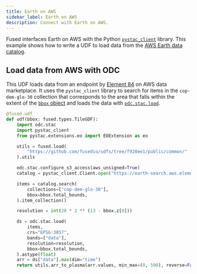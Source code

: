 ```yaml
---
title: Earth on AWS
sidebar_label: Earth on AWS
description: Connect with Earth on AWS.
---
```




Fused interfaces <Tag color="#3399ff">Earth on AWS</Tag> with the Python [`pystac_client`](https://pystac-client.readthedocs.io/en/stable/) library. This example shows how to write a UDF to load data from the [AWS Earth data catalog](https://aws.amazon.com/earth/).


## Load data from AWS with ODC

This UDF loads data from an endpoint by [Element 84](https://aws.amazon.com/marketplace/seller-profile?id=seller-ndxivtlrwqtuc) on AWS data marketplace. It uses the `pystac_client` library to search for items in the `cop-dem-glo-30` collection that corresponds to the area that falls within the extent of the [`bbox` object](/core-concepts/filetile/#the-bbox-object)  and loads the data with [`odc.stac.load`](https://odc-stac.readthedocs.io/en/latest/_api/odc.stac.load.html).

```python
@fused.udf
def udf(bbox: fused.types.TileGDF):
    import odc.stac
    import pystac_client
    from pystac.extensions.eo import EOExtension as eo

    utils = fused.load(
        "https://github.com/fusedio/udfs/tree/f928ee1/public/common/"
    ).utils

    odc.stac.configure_s3_access(aws_unsigned=True)
    catalog = pystac_client.Client.open("https://earth-search.aws.element84.com/v1")

    items = catalog.search(
        collections=["cop-dem-glo-30"],
        bbox=bbox.total_bounds,
    ).item_collection()

    resolution = int(20 * 2 ** (13 - bbox.z[0]))

    ds = odc.stac.load(
        items,
        crs="EPSG:3857",
        bands=["data"],
        resolution=resolution,
        bbox=bbox.total_bounds,
    ).astype(float)
    arr = ds["data"].max(dim="time")
    return utils.arr_to_plasma(arr.values, min_max=(0, 500), reverse=False)
```
